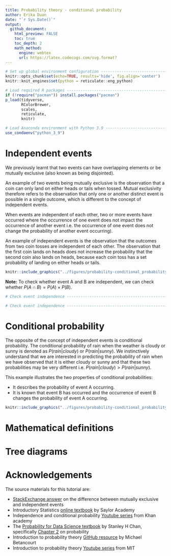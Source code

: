 ```yaml
---
title: Probability theory - conditional probability
author: Erika Duan
date: "`r Sys.Date()`"
output:
  github_document:
    html_preview: FALSE
    toc: true
    toc_depth: 2
    math_method:
      engine: webtex
      url: https://latex.codecogs.com/svg.format?
---  
```


```r
# Set up global environment configuration --------------------------------------
knitr::opts_chunk$set(echo=TRUE, results='hide', fig.align='center')
knitr::knit_engines$set(python = reticulate::eng_python)
```

```r
# Load required R packages -----------------------------------------------------
if (!require("pacman")) install.packages("pacman")
p_load(tidyverse,
       RColorBrewer,
       scales,
       reticulate,
       knitr)

# Load Anaconda environment with Python 3.9 ------------------------------------
use_condaenv("python_3_9")
```


# Independent events       

We previously learnt that two events can have overlapping elements or be mutually exclusive (also known as being disjointed).  

An example of two events being mutually exclusive is the observation that a coin can only land on either heads or tails when tossed. Mutual exclusivity therefore refers to the observation that only one or another distinct event is possible in a single outcome, which is different to the concept of independent events.     

When events are independent of each other, two or more events have occurred where the occurrence of one event does not impact the occurrence of another event i.e. the occurrence of one event does not change the probability of another event occurring).  

An example of independent events is the observation that the outcomes from two coin tosses are independent of each other. The observation that the first coin lands on heads does not increase the probability that the second coin also lands on heads, because each coin toss has a set probability of landing on either heads or tails.      

```r
knitr::include_graphics("../figures/probability-conditional_probability-independence.svg")
```

**Note:** To check whether event A and B are independent, we can check whether $P(A\cap B)=P(A)\times P(B)$.   

```r
# Check event independence -----------------------------------------------------

```

```python
# Check event independence -----------------------------------------------------
```


# Conditional probability  

The opposite of the concept of independent events is conditional probability. The conditional probability of rain when the weather is cloudy or sunny is denoted as $P(rain|cloudy)$ or $P(rain|sunny)$. We instinctively understand that we are interested in predicting the probability of rain when we have observed that it is either cloudy or sunny and that these two probabilities may be very different i.e. $P(rain|cloudy) > P(rain|sunny)$.  

This example illustrates the two properties of conditional probabilities:   

+ It describes the probability of event A occurring.         
+ It is known that event B has occurred and the occurrence of event B changes the probability of event A occurring.        

```r
knitr::include_graphics("../figures/probability-conditional_probability-weather_conditions.svg")
```


# Mathematical definitions  


# Tree diagrams 


# Acknowledgements  

The source materials for this tutorial are:   

+ [StackExchange answer](https://math.stackexchange.com/questions/941150/what-is-the-difference-between-independent-and-mutually-exclusive-events) on the difference between mutually exclusive and independent events    
+ Introductory Statistics [online textbook](https://saylordotorg.github.io/text_introductory-statistics/s07-03-conditional-probability-and-in.html) by Saylor Academy     
+ Independence and conditional probability [Youtube series](https://www.khanacademy.org/math/ap-statistics/probability-ap/stats-conditional-probability/v/testing-independence-from-experimental-data) from Khan academy   
+ The [Probability for Data Science textbook](https://probability4datascience.com/) by Stanley H Chan, specifically [Chapter 2](https://drive.google.com/file/d/1v9jLsbwG5Tl5d7XfLCfmhHuOkZZUOVNa/view) on probability     
+ Introduction to probability theory [GitHub resource](https://betanalpha.github.io/assets/case_studies/probability_theory.html) by Michael Betancourt   
+ Introduction to probability theory [Youtube series](https://www.youtube.com/playlist?list=PLUl4u3cNGP60hI9ATjSFgLZpbNJ7myAg6) from MIT   